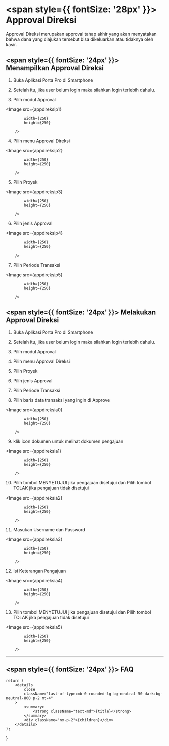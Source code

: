 



# <span style={{ fontSize: '28px' }}> Approval Direksi </span>

Approval Direksi merupakan approval tahap akhir yang akan menyatakan bahwa dana yang diajukan tersebut bisa dikeluarkan atau tidaknya oleh kasir.

## <span style={{ fontSize: '24px' }}> Menampilkan Approval Direksi </span>

1. Buka Aplikasi Porta Pro di Smartphone

2. Setelah itu, jika user belum login maka silahkan login terlebih dahulu.

3. Pilih modul Approval

<Image
            src={appdireksip1}
            
            width={250}
            height={250}
                
        />

4. Pilih menu Approval Direksi

<Image
            src={appdireksip2}
            
            width={250}
            height={250}
                
        />

5. Pilih Proyek

<Image
            src={appdireksip3}
            
            width={250}
            height={250}
                
        />

6. Pilih jenis Approval

<Image
            src={appdireksip4}
            
            width={250}
            height={250}
                
        />

7. Pilih Periode Transaksi

<Image
            src={appdireksip5}
            
            width={250}
            height={250}
                
        />

## <span style={{ fontSize: '24px' }}> Melakukan Approval Direksi </span>

1. Buka Aplikasi Porta Pro di Smartphone

2. Setelah itu, jika user belum login maka silahkan login terlebih dahulu.

3. Pilih modul Approval

4. Pilih menu Approval Direksi

5. Pilih Proyek

6. Pilih jenis Approval

7. Pilih Periode Transaksi

8. Pilih baris data transaksi yang ingin di Approve

<Image
            src={appdireksia0}
            
            width={250}
            height={250}
                
        />

9. klik icon dokumen untuk melihat dokumen pengajuan

<Image
            src={appdireksia1}
            
            width={250}
            height={250}
                
        />

10. Pilih tombol MENYETUJUI jika pengajuan disetujui dan Pilih tombol TOLAK jika pengajuan tidak disetujui

<Image
            src={appdireksia2}
            
            width={250}
            height={250}
                
        />

11. Masukan Username dan Password 

<Image
            src={appdireksia3}
            
            width={250}
            height={250}
                
        />

12. Isi Keterangan Pengajuan

<Image
            src={appdireksia4}
            
            width={250}
            height={250}
                
        />

13. Pilih tombol MENYETUJUI jika pengajuan disetujui dan Pilih tombol TOLAK jika pengajuan tidak disetujui

<Image
            src={appdireksia5}
            
            width={250}
            height={250}
                
        />

---
## <span style={{ fontSize: '24px' }}> FAQ </span>

    return (
        <details
            close
            className="last-of-type:mb-0 rounded-lg bg-neutral-50 dark:bg-neutral-800 p-2 mt-4"
        >
            <summary>
                <strong className="text-md">{title}</strong>
            </summary>
            <div className="nx-p-2">{children}</div>
        </details>
    );
}

<FAQBox title="">
  
</FAQBox>

